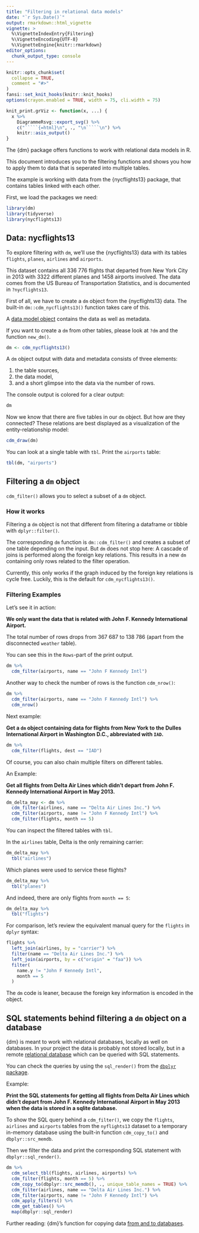 ```yaml
---
title: "Filtering in relational data models"
date: "`r Sys.Date()`"
output: rmarkdown::html_vignette
vignette: >
  %\VignetteIndexEntry{Filtering}
  %\VignetteEncoding{UTF-8}
  %\VignetteEngine{knitr::rmarkdown}
editor_options:
  chunk_output_type: console
---
```


```r
knitr::opts_chunk$set(
  collapse = TRUE,
  comment = "#>"
)
fansi::set_knit_hooks(knitr::knit_hooks)
options(crayon.enabled = TRUE, width = 75, cli.width = 75)

knit_print.grViz <- function(x, ...) {
  x %>%
    DiagrammeRsvg::export_svg() %>%
    c("`````{=html}\n", ., "\n`````\n") %>%
    knitr::asis_output()
}
```

The {dm} package offers functions to work with relational data models in R.

This document introduces you to the filtering functions and shows you how to apply them to data that is seperated into multiple tables.

The example is working with data from the {nycflights13} package, that contains tables linked with each other.

First, we load the packages we need:

```r
library(dm)
library(tidyverse)
library(nycflights13)
```

## Data: nycflights13

To explore filtering with `dm`, we'll use the {nycflights13} data with its tables `flights`, `planes`, `airlines` and `airports`.

This dataset contains all 336 776 flights that departed from New York City in 2013 with 3322 different planes and 1458 airports involved.
The data comes from the US Bureau of Transportation Statistics, and is documented in `?nycflights13`.

First of all, we have to create a `dm` object from the {nycflights13} data.
The built-in `dm::cdm_nycflights13()` function takes care of this.

A [data model object](https://krlmlr.github.io/dm/articles/dm-class-and-basic-operations.html#class-dm) contains the data as well as metadata.

If you want to create a `dm` from other tables, please look at `?dm` and the function `new_dm()`.

```r
dm <- cdm_nycflights13()
```

A `dm` object output with data and metadata consists of three elements: 

1. the table sources,
2. the data model,
3. and a short glimpse into the data via the number of rows.

The console output is colored for a clear output:

```r
dm
```

Now we know that there are five tables in our `dm` object.
But how are they connected?
These relations are best displayed as a visualization of the entity-relationship model:

```r
cdm_draw(dm)
```

You can look at a single table with `tbl`.
Print the `airports` table:

```r
tbl(dm, "airports")
```

## Filtering a `dm` object {#filter}

`cdm_filter()` allows you to select a subset of a `dm` object.

### How it works

Filtering a `dm` object is not that different from filtering a dataframe or tibble with `dplyr::filter()`.

The corresponding `dm` function is `dm::cdm_filter()` and creates a subset of one table depending on the input.
But `dm` does not stop here: A cascade of joins is performed along the foreign key relations.
This results in a new `dm` containing only rows related to the filter operation.

Currently, this only works if the graph induced by the foreign key relations is cycle free.
Luckily, this is the default for `cdm_nycflights13()`.

### Filtering Examples

Let's see it in action:

**We only want the data that is related with John F. Kennedy International Airport.**

The total number of rows drops from  367 687 to 138 786 (apart from the disconnected `weather` table).

You can see this in the `Rows`-part of the print output.

```r
dm %>% 
  cdm_filter(airports, name == "John F Kennedy Intl")
```

Another way to check the number of rows is the function `cdm_nrow()`:

```r
dm %>%
  cdm_filter(airports, name == "John F Kennedy Intl") %>%
  cdm_nrow()
```

Next example:

**Get a `dm` object containing data for flights from New York to the Dulles International Airport in Washington D.C., abbreviated with `IAD`.**

```r
dm %>% 
  cdm_filter(flights, dest == "IAD")
```

Of course, you can also chain multiple filters on different tables.

An Example:

**Get all flights from Delta Air Lines which didn't depart from John F. Kennedy International Airport in May 2013.**

```r
dm_delta_may <- dm %>%
  cdm_filter(airlines, name == "Delta Air Lines Inc.") %>%
  cdm_filter(airports, name != "John F Kennedy Intl") %>%
  cdm_filter(flights, month == 5)
```

You can inspect the filtered tables with `tbl`.

In the `airlines` table, Delta is the only remaining carrier:

```r
dm_delta_may %>% 
  tbl("airlines")
```

Which planes were used to service these flights?

```r
dm_delta_may %>% 
  tbl("planes")
```

And indeed, there are only flights from `month == 5`:

```r
dm_delta_may %>% 
  tbl("flights")
```

For comparison, let's review the equivalent manual query for the `flights` in `dplyr` syntax:

```r
flights %>%
  left_join(airlines, by = "carrier") %>%
  filter(name == "Delta Air Lines Inc.") %>%
  left_join(airports, by = c("origin" = "faa")) %>%
  filter(
    name.y != "John F Kennedy Intl",
    month == 5
  )
```

The `dm` code is leaner, because the foreign key information is encoded in the object.

## SQL statements behind filtering a `dm` object on a database

{dm} is meant to work with relational databases, locally as well on databases.
In your project the data is probably not stored locally, but in a remote [relational database](https://krlmlr.github.io/dm/articles/dm-introduction-relational-data-models.html#relational-databases) which can be queried with SQL statements.

You can check the queries by using the `sql_render()` from the [`dbplyr` package](https://dbplyr.tidyverse.org/).

Example:

**Print the SQL statements for getting all flights from Delta Air Lines which didn't depart from John F. Kennedy International Airport in May 2013 when the data is stored in a sqlite database.**

To show the SQL query behind a `cdm_filter()`, we copy the `flights`, `airlines` and `airports` tables from the `nyflights13` dataset to a temporary in-memory database using the built-in function `cdm_copy_to()` and `dbplyr::src_memdb`.

Then we filter the data and print the corresponding SQL statement with `dbplyr::sql_render()`.

```r
dm %>%
  cdm_select_tbl(flights, airlines, airports) %>%
  cdm_filter(flights, month == 5) %>% 
  cdm_copy_to(dbplyr::src_memdb(), ., unique_table_names = TRUE) %>% 
  cdm_filter(airlines, name == "Delta Air Lines Inc.") %>%
  cdm_filter(airports, name != "John F Kennedy Intl") %>%
  cdm_apply_filters() %>% 
  cdm_get_tables() %>%
  map(dbplyr::sql_render)
```

Further reading: {dm}'s function for copying data [from and to databases](https://krlmlr.github.io/dm/articles/dm.html#copy).
